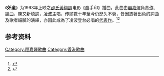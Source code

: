 《'''郊道'''》为1963年上映之[[邵氏|邵氏]][[黃梅調|黃梅調]]电影《血手印》插曲，此曲由[[顧嘉煇|顧嘉煇]]負責[[作曲|作]]、[[編曲|編曲]]，陳又新[[填詞|填詞]]，[[凌波|凌波]]主唱，传颂數十年至今仍歷久不衰，皆因憑著出色的詞曲及歌者細膩的演繹，亦因此成為了凌波登台必唱的[[代表作|代表作]]。<ref>{{Cite web |url=http://orientaldaily.on.cc/cnt/entertainment/20121011/00282_019.html?pubdate=20121011 |title=凌波半京腔唱紅全世界 |accessdate=2017-02-22 |archive-date=2017-02-22 |archive-url=https://web.archive.org/web/20170222200420/http://orientaldaily.on.cc/cnt/entertainment/20121011/00282_019.html?pubdate=20121011 |dead-url=no }}</ref><ref>{{Cite web |url=http://www.diudou.com/yingping/67914.html |title=《血手印》只为了那首久负盛名的郊道 |accessdate=2017-02-22 |archive-date=2017-02-22 |archive-url=https://web.archive.org/web/20170222200214/http://www.diudou.com/yingping/67914.html |dead-url=no }}</ref>

== 参考资料 ==
{{reflist}}

[[Category:顾嘉煇歌曲|Category:顾嘉煇歌曲]]
[[Category:香港歌曲|Category:香港歌曲]]